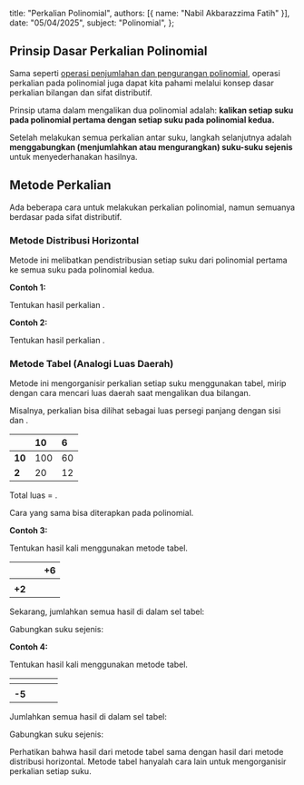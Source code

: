   title: "Perkalian Polinomial",
  authors: [{ name: "Nabil Akbarazzima Fatih" }],
  date: "05/04/2025",
  subject: "Polinomial",
};

## Prinsip Dasar Perkalian Polinomial

Sama seperti [operasi penjumlahan dan pengurangan polinomial](/subject/high-school/11/mathematics/polynomial/addition-subtraction-polynomial), operasi perkalian pada polinomial juga dapat kita pahami melalui konsep dasar perkalian bilangan dan sifat distributif.

Prinsip utama dalam mengalikan dua polinomial adalah: **kalikan setiap suku pada polinomial pertama dengan setiap suku pada polinomial kedua.**

Setelah melakukan semua perkalian antar suku, langkah selanjutnya adalah **menggabungkan (menjumlahkan atau mengurangkan) suku-suku sejenis** untuk menyederhanakan hasilnya.

## Metode Perkalian

Ada beberapa cara untuk melakukan perkalian polinomial, namun semuanya berdasar pada sifat distributif.

### Metode Distribusi Horizontal

Metode ini melibatkan pendistribusian setiap suku dari polinomial pertama ke semua suku pada polinomial kedua.

**Contoh 1:**

Tentukan hasil perkalian <InlineMath math="(x - 5)(x^2 + 3x - 1)" />.

<div className="flex flex-col gap-4">
  <BlockMath math="(x - 5)(x^2 + 3x - 1)" />
  <BlockMath math="= x(x^2 + 3x - 1) - 5(x^2 + 3x - 1) \quad \text{(Distribusi } (x-5))" />
  <BlockMath math="= (x \cdot x^2 + x \cdot 3x + x \cdot (-1)) + (-5 \cdot x^2 - 5 \cdot 3x - 5 \cdot (-1)) \quad \text{(Distribusi } x \text{ dan } -5)" />
  <BlockMath math="= (x^3 + 3x^2 - x) + (-5x^2 - 15x + 5) \quad \text{(Hasil perkalian suku)}" />
  <BlockMath math="= x^3 + 3x^2 - x - 5x^2 - 15x + 5 \quad \text{(Hilangkan kurung)}" />
  <BlockMath math="= x^3 + (3x^2 - 5x^2) + (-x - 15x) + 5 \quad \text{(Kelompokkan suku sejenis)}" />
  <BlockMath math="= x^3 - 2x^2 - 16x + 5 \quad \text{(Hasil akhir)}" />
</div>

**Contoh 2:**

Tentukan hasil perkalian <InlineMath math="(x^2 - 2x + 7)(2x - 5)" />.

<div className="flex flex-col gap-4">
  <BlockMath math="(x^2 - 2x + 7)(2x - 5)" />
  <BlockMath math="= x^2(2x - 5) - 2x(2x - 5) + 7(2x - 5) \quad \text{(Distribusi } (x^2-2x+7))" />
  <BlockMath math="= (x^2 \cdot 2x + x^2 \cdot (-5)) + (-2x \cdot 2x - 2x \cdot (-5)) + (7 \cdot 2x + 7 \cdot (-5)) \quad \text{(Distribusi } x^2, -2x, \text{ dan } 7)" />
  <BlockMath math="= (2x^3 - 5x^2) + (-4x^2 + 10x) + (14x - 35) \quad \text{(Hasil perkalian suku)}" />
  <BlockMath math="= 2x^3 - 5x^2 - 4x^2 + 10x + 14x - 35 \quad \text{(Hilangkan kurung)}" />
  <BlockMath math="= 2x^3 + (-5x^2 - 4x^2) + (10x + 14x) - 35 \quad \text{(Kelompokkan suku sejenis)}" />
  <BlockMath math="= 2x^3 - 9x^2 + 24x - 35 \quad \text{(Hasil akhir)}" />
</div>

### Metode Tabel (Analogi Luas Daerah)

Metode ini mengorganisir perkalian setiap suku menggunakan tabel, mirip dengan cara mencari luas daerah saat mengalikan dua bilangan.

Misalnya, perkalian <InlineMath math="16 \times 12" /> bisa dilihat sebagai luas persegi panjang dengan sisi <InlineMath math="10+6" /> dan <InlineMath math="10+2" />.

|        | 10  | 6   |
| :----- | :-- | :-- |
| **10** | 100 | 60  |
| **2**  | 20  | 12  |

Total luas = <InlineMath math="100 + 60 + 20 + 12 = 192" />.

Cara yang sama bisa diterapkan pada polinomial.

**Contoh 3:**

Tentukan hasil kali <InlineMath math="(x + 6)(x + 2)" /> menggunakan metode tabel.

|                             |  <InlineMath math="x" />  | +6                        |
| :-------------------------- | :-----------------------: | :------------------------ |
| **<InlineMath math="x" />** | <InlineMath math="x^2" /> | <InlineMath math="+6x" /> |
| **+2**                      | <InlineMath math="+2x" /> | <InlineMath math="+12" /> |

Sekarang, jumlahkan semua hasil di dalam sel tabel:

<BlockMath math="x^2 + 6x + 2x + 12" />

Gabungkan suku sejenis:

<div className="flex flex-col gap-4">
  <BlockMath math="= x^2 + (6x + 2x) + 12" />
  <BlockMath math="= x^2 + 8x + 12" />
</div>

**Contoh 4:**

Tentukan hasil kali <InlineMath math="(x - 5)(x^2 + 3x - 1)" /> menggunakan metode tabel.

|                             |  <InlineMath math="x^2" />  |  <InlineMath math="+3x" />  | <InlineMath math="-1" /> |
| :-------------------------- | :-------------------------: | :-------------------------: | :----------------------: |
| **<InlineMath math="x" />** |  <InlineMath math="x^3" />  | <InlineMath math="+3x^2" /> | <InlineMath math="-x" /> |
| **-5**                      | <InlineMath math="-5x^2" /> | <InlineMath math="-15x" />  | <InlineMath math="+5" /> |

Jumlahkan semua hasil di dalam sel tabel:

<BlockMath math="x^3 + 3x^2 - x - 5x^2 - 15x + 5" />

Gabungkan suku sejenis:

<div className="flex flex-col gap-4">
  <BlockMath math="= x^3 + (3x^2 - 5x^2) + (-x - 15x) + 5" />
  <BlockMath math="= x^3 - 2x^2 - 16x + 5" />
</div>

Perhatikan bahwa hasil dari metode tabel sama dengan hasil dari metode distribusi horizontal. Metode tabel hanyalah cara lain untuk mengorganisir perkalian setiap suku.

